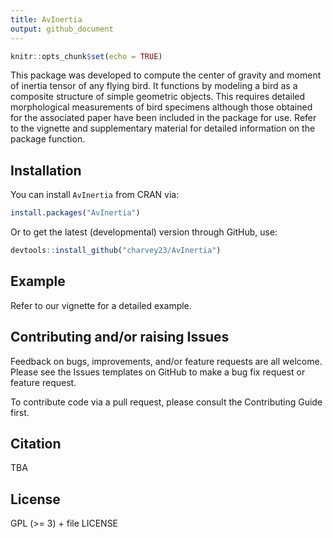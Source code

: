 ```yaml
---
title: AvInertia 
output: github_document
---
```


```r
knitr::opts_chunk$set(echo = TRUE)
```

This package was developed to compute the center of gravity and moment of 
inertia tensor of any flying bird. It functions by modeling a bird as a 
composite structure of simple geometric objects. This requires detailed 
morphological measurements of bird specimens although those obtained for the 
associated paper have been included in the package for use. Refer to the 
vignette and supplementary material for detailed information on the package 
function.

## Installation

You can install `AvInertia` from CRAN via:

``` r
install.packages("AvInertia")
```

Or to get the latest (developmental) version through GitHub, use:
  
``` r
devtools::install_github("charvey23/AvInertia")
```

## Example

Refer to our vignette for a detailed example.

## Contributing and/or raising Issues

Feedback on bugs, improvements, and/or feature requests are all welcome. 
Please see the Issues templates on GitHub to make a bug fix request or feature 
request.

To contribute code via a pull request, please consult the Contributing Guide 
first.


## Citation

TBA


## License

GPL (>= 3) + file LICENSE
